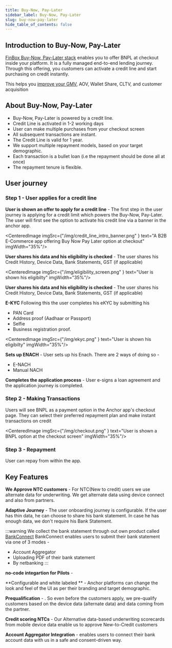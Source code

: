 ```yaml
---
title: Buy-Now, Pay-Later
sidebar_label: Buy-Now, Pay-Later
slug: buy-now-pay-later
hide_table_of_contents: false
---
```



## Introduction to Buy-Now, Pay-Later

[FinBox Buy-Now, Pay-Later stack](/product/products/buy-now-pay-later-stack) enables you to offer BNPL at checkout inside your platform. It is a fully managed end-to-end lending journey. Through this offering, you customers can activate a credit line and start purchasing on credit instantly. 

This helps you [improve your GMV](https://finbox.in/blog/buy-now-pay-later-b2b-credit-payment-option-ecommerce-msme/), AOV, Wallet Share, CLTV, and customer acquisition

## About Buy-Now, Pay-Later

* Buy-Now, Pay-Later is powered by a credit line.
* Credit Line is activated in 1-2 working days
* User can make multiple purchases from your checkout screen
* All subsequent transactions are instant.
* The Credit Line is valid for 1 year.
* We support multiple repayment models, based on your target demographic.
* Each transaction is a bullet loan (i.e the repayment should be done all at once)
* The repayment tenure is flexible.

## User journey

### Step 1 - User applies for a credit line

**User is shown an offer to apply for a credit line** - The first step in the user journey is applying for a credit limit which powers the Buy-Now, Pay-Later. The user will first see the option to activate his credit line via a banner in the anchor app.


<CenteredImage  imgSrc={"/img/credit_line_intro_banner.png" } text="A B2B E-Commerce app offering Buy Now Pay Later option at checkout" imgWidth="35%"/>

**User shares his data and his eligibility is checked** - The user shares his Credit History, Device Data, Bank Statements, GST (if applicable)


<CenteredImage  imgSrc={"/img/eligibility_screen.png" } text="User is shown his eligibilty" imgWidth="35%"/>


**User shares his data and his eligibility is checked** - The user shares his Credit History, Device Data, Bank Statements, GST (if applicable)


**E-KYC**
Following this the user completes his eKYC by submitting his 
* PAN Card
* Address proof  (Aadhaar or Passport)
* Selfie 
* Business registration proof.

<CenteredImage  imgSrc={"/img/ekyc.png" } text="User is shown his eligibilty" imgWidth="35%"/>


**Sets up ENACH** - User sets up his Enach. There are 2 ways of doing so - 
* E-NACH
* Manual NACH

**Completes the application process** - User e-signs a loan agreement and the application journey is completed.


### Step 2 - Making Transactions


Users will see BNPL as a payment option in the Anchor app's checkout page. They can select their preferred repayment plan and 
make instant transactions on credit


<CenteredImage  imgSrc={"/img/checkout.png" } text="User is shown a BNPL option at the checkout screen" imgWidth="35%"/>


### Step 3 - Repayment

User can repay from within the app.

## Key Features

**We Approve NTC customers** - For NTC(New to credit) users we use alternate data for underwriting. We get alternate data using device connect and also from partners.

**Adaptive Journey** - The user onboarding journey is configurable. If the user has thin data, he can choose to share his bank statement. In case he has enough data, we don't require his Bank Statement. 

:::warning We collect the bank statement through out own product called [BankConnect](/product/products/bank-connect)
BankConnect enables users to submit their bank statement via one of 3 modes - 
* Account Aggregator
* Uploading PDF of their bank statement
* By netbanking
:::


**no-code integartion for Pilots** - 

**Configurable and white labeled ** - Anchor platforms can change the look and feel of the UI as per their branding and target demographic.

**Prequalification** - . So even before the customers apply, we pre-qualify customers based on the device data (alternate data) and data coming from the partner.

**Credit scoring NTCs** - Our Alternative data-based underwriting scorecards from mobile device data enable us to approve New-to-Credit customers

**Account Aggregator Integration** - enables users to connect their bank account data with us in a safe and consent-driven way.

 